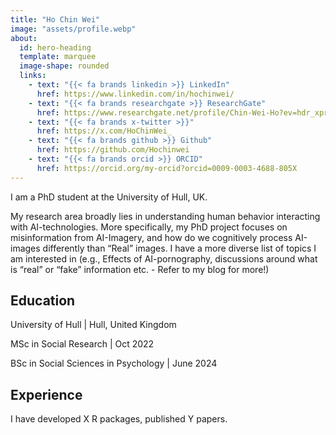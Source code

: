 ```yaml
---
title: "Ho Chin Wei"
image: "assets/profile.webp"
about:
  id: hero-heading
  template: marquee
  image-shape: rounded
  links:
    - text: "{{< fa brands linkedin >}} LinkedIn"
      href: https://www.linkedin.com/in/hochinwei/
    - text: "{{< fa brands researchgate >}} ResearchGate"
      href: https://www.researchgate.net/profile/Chin-Wei-Ho?ev=hdr_xprf
    - text: "{{< fa brands x-twitter >}}"
      href: https://x.com/HoChinWei_
    - text: "{{< fa brands github >}} Github"
      href: https://github.com/Hochinwei
    - text: "{{< fa brands orcid >}} ORCID"
      href: https://orcid.org/my-orcid?orcid=0009-0003-4688-805X
---
```


::: {#hero-heading}

I am a PhD student at the University of Hull, UK. 

My research area broadly lies in understanding human behavior interacting with AI-technologies. More specifically, my PhD project focuses on misinformation from AI-Imagery, and how do we cognitively process AI-images differently than "Real" images. I have a more diverse list of topics I am interested in (e.g., Effects of AI-pornography, discussions around what is "real" or "fake" information etc. - Refer to my blog for more!)


## Education 

University of Hull | Hull, United Kingdom

MSc in Social Research | Oct 2022

BSc in Social Sciences in Psychology | June 2024

## Experience

I have developed X R packages, published Y papers. 

:::

